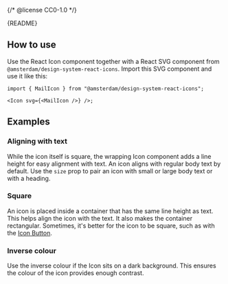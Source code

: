 {/* @license CC0-1.0 */}


<Meta of={IconStories} />

<Markdown>{README}</Markdown>

## How to use

Use the React Icon component together with a React SVG component from `@amsterdam/design-system-react-icons`.
Import this SVG component and use it like this:

```tsx
import { MailIcon } from "@amsterdam/design-system-react-icons";

<Icon svg={<MailIcon />} />;
```

<Primary />

<Controls />

## Examples

### Aligning with text

While the icon itself is square, the wrapping Icon component adds a line height for easy alignment with text.
An icon aligns with regular body text by default.
Use the `size` prop to pair an icon with small or large body text or with a heading.

<Canvas of={IconStories.WithBodyText} />

<Canvas of={IconStories.WithAHeading} />

### Square

An icon is placed inside a container that has the same line height as text.
This helps align the icon with the text.
It also makes the container rectangular.
Sometimes, it's better for the icon to be square, such as with the [Icon Button](/docs/components-buttons-icon-button--docs).

<Canvas of={IconStories.Square} />

### Inverse colour

Use the inverse colour if the Icon sits on a dark background.
This ensures the colour of the icon provides enough contrast.

<Canvas of={IconStories.InverseColour} />
